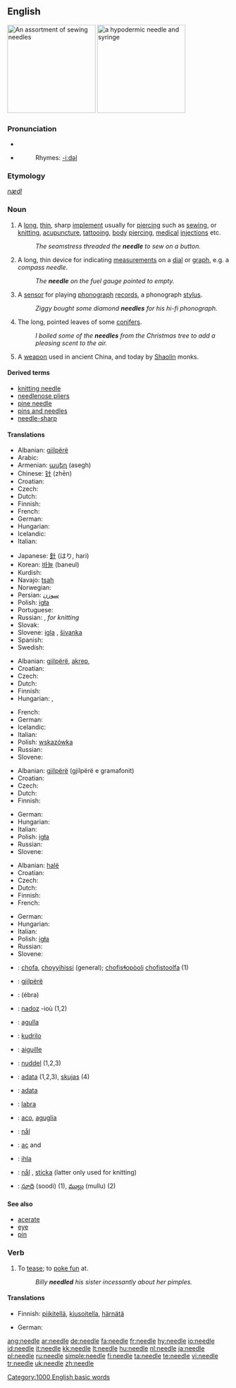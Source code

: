 {{wikipedia|dab=needle}}
==English==
[[Image:Needles_%28for_sewing%29.jpg|thumb|right|200px|An assortment of sewing needles]]
[[Image:Syringe_with_needle_and_needle_cap.jpeg|thumb|right|200px|a hypodermic needle and syringe]]
===Pronunciation===
*{{IPA|/'niː.dl//}} 
*{{audio|en-us-needle.ogg|Audio (US)}}
*:Rhymes: [[Rhymes:English:-iːdəl|-iːdəl]]


===Etymology===
{{OE.}} ''[[nædl]]''

===Noun===
{{en-noun}}
# A [[long]], [[thin]], sharp [[implement]] usually for [[piercing]] such as [[sew]]ing, or [[knit]]ting, [[acupuncture]], [[tattoo]]ing, [[body]] [[piercing]], [[medical]] [[injection]]s etc.
#:''The seamstress threaded the '''needle''' to sew on a button.''
# A long, thin device for indicating [[measurement]]s on a [[dial]] or [[graph]], e.g. a ''compass needle''.
#:''The '''needle''' on the fuel gauge pointed to empty.''
# A [[sensor]] for playing [[phonograph]] [[record]]s, a phonograph [[stylus]].
#:''Ziggy bought some diamond '''needles''' for his hi-fi phonograph.''
# The long, pointed leaves of some [[conifers]].
#:''I boiled some of the '''needles''' from the Christmas tree to add a pleasing scent to the air.''
# A [[weapon]] used in ancient China, and today by [[Shaolin]] monks.

====Derived terms====
*[[knitting needle]]
*[[needlenose pliers]]
*[[pine needle]]
*[[pins and needles]]
*[[needle-sharp]]

====Translations====
{{trans-top|implement for sewing etc.}}
* Albanian: [[gjilpërë]]
* Arabic: {{Arab|[[ابرة]]}} {{IPAchar|(ébra)}}
* Armenian: [[ասեղ]] (asegh)
* Chinese: [[针]] (zhēn)
* Croatian: {{t-|hr|igla|f}}
* Czech: {{t-|cs|jehla|f}}
* Dutch: {{t+|nl|naald|f}}
* Finnish: {{t+|fi|neula}}
* French: {{t+|fr|aiguille|f}}
* German: {{t+|de|Nadel|f}}
* Hungarian: {{t+|hu|tű}}
* Icelandic: {{t+|is|nál|f}}
* Italian: {{t+|it|ago|m}}
{{trans-mid}}
* Japanese: [[針]] (はり, hari)
* Korean: [[바늘]] (baneul)
* Kurdish: {{t+|ku|ده‌رزی|sc=KUchar}}
* Navajo:  [[tsah]]
* Norwegian: {{t-|no|nål}}
* Persian: [[سوزن]]
* Polish: [[igła]] {{f}}
* Portuguese: {{t+|pt|agulha|f}}
* Russian: {{t-|ru|игла|f|tr=iglá|sc=Cyrl}}, {{t|ru|спица|f|tr=spíca|sc=Cyrl}} ''for knitting''
* Slovak: {{t-|sk|ihla|f}}
* Slovene: [[igla]] {{f}}, [[šivanka]] {{f}}
* Spanish: {{t+|es|aguja|f}}
* Swedish: {{t+|sv|nål|c}}
{{trans-bottom}}

{{trans-top|indicating device}}
* Albanian: [[gjilpërë]], [[akrep]], 
* Croatian: {{t-|hr|igla|f}}
* Czech: {{t-|cs|jehla|f}}
* Dutch: {{t+|nl|naald|f}}
* Finnish: {{t+|fi|neula}}
* Hungarian: {{t+|hu|tű}}, {{t|hu|mutató}}
{{trans-mid}}
* French: {{t+|fr|aiguille|f}}
* German: {{t+|de|Nadel|f}}
* Icelandic: {{t+|is|nál|f}}
* Italian: {{t-|it|lancetta|f}}
* Polish: [[wskazówka]] {{f}}
* Russian: {{t+|ru|стрелка|f|tr=str'élka|sc=Cyrl}}
* Slovene: {{t+|sl|igla|f}}
{{trans-bottom}}

{{trans-top|sensor phonograph stylus}}
* Albanian: [[gjilpërë]] (gjilpërë e gramafonit)
* Croatian: {{t-|hr|igla|f}}
* Czech: {{t-|cs|jehla|f}}
* Dutch: {{t+|nl|naald|f}}
* Finnish: {{t+|fi|neula}}
{{trans-mid}}
* German: {{t+|de|Nadel|f}}
* Hungarian: {{t+|hu|tű}}
* Italian: {{t-|it|puntina|f}}
* Polish: [[igła]] {{f}}
* Russian: {{t-|ru|игла|f|tr=iglá|sc=Cyrl}}
* Slovene: {{t+|sl|igla|f}}
{{trans-bottom}}

{{trans-top|leaf of conifer}}
* Albanian: [[halë]]
* Croatian: {{t-|hr|iglica|f}}
* Czech: {{t-|cs|jehlice|f}}
* Dutch: {{t+|nl|naald|f}}
* Finnish: {{t-|fi|neulanen}}
* French: {{t+|fr|aiguille|f}}
{{trans-mid}}
* German: {{t+|de|Nadel|f}}
* Hungarian: {{t+|hu|tű}}
* Italian: {{t+|it|ago|m}}
* Polish: [[igła]] {{f}}
* Russian: {{t-|ru|игла|f|tr=iglá|sc=Cyrl}}
* Slovene: {{t+|sl|iglica|f}}
{{trans-bottom}}

{{trans-top|ancient Chinese weapon}}
{{trans-mid}}
{{trans-bottom}}

{{checktrans}}
{{trans-top|Translations to be checked}}
*{{ttbc|Alabama}}: [[chofa]], [[choyyihissi]] (general); [[chofisɬopòoli]] [[chofistoolfa]] (1)
*{{ttbc|Albanian}}: [[gjilpërë]] {{f}}
*{{ttbc|Arabic}}: {{Arab|[[ابرة|إبْرَة]]}} (ébra) {{f}}
*{{ttbc|Breton}}: [[nadoz]] {{f}} -ioù {{p}} (1,2)
*{{ttbc|Catalan}}: [[agulla]] {{f}}
*{{ttbc|Esperanto}}: [[kudrilo]]
*{{ttbc|French}}: [[aiguille]] {{f}}
*{{ttbc|Frisian}}: [[nuddel]] (1,2,3)
{{trans-mid}}
*{{ttbc|Latvian}}: [[adata]] {{f}} (1,2,3), [[skujas]] {{f}} {{p}} (4)
*{{ttbc|Lithuanian}}: [[adata]] {{f}}
*{{ttbc|Maltese}}: [[labra]] {{f}}
*{{ttbc|Neapolitan}}: [[aco]], [[aguglia]]
*{{ttbc|Norwegian}}: [[nål]]
*{{ttbc|Romanian}}: [[ac]] {{f}} and {{m}}
*{{ttbc|Slovak}}: [[ihla]] {{f}}
*{{ttbc|Swedish}}: [[nål]] {{c}}, [[sticka]] (latter only used for knitting)
*{{ttbc|Telugu}}: [[సూది]] (soodi) (1), [[ముల్లు]] (mullu) (2)
{{trans-bottom}}

====See also====
*[[acerate]]
*[[eye]]
*[[pin]]

===Verb===
{{en-verb|needl|ing}}
#{{transitive}} To [[tease]]; to [[poke fun]] at.
#:''Billy '''needled''' his sister incessantly about her pimples.''

====Translations====
{{trans-top|to tease}}
* Finnish: [[piikitellä]], [[kiusoitella]], [[härnätä]]
{{trans-mid}}
* German: {{t+|de|hänseln}}
{{trans-bottom}}

[[Category:1000 English basic words]]

[[ang:needle]]
[[ar:needle]]
[[de:needle]]
[[fa:needle]]
[[fr:needle]]
[[hy:needle]]
[[io:needle]]
[[id:needle]]
[[it:needle]]
[[kk:needle]]
[[lt:needle]]
[[hu:needle]]
[[nl:needle]]
[[ja:needle]]
[[pl:needle]]
[[ru:needle]]
[[simple:needle]]
[[fi:needle]]
[[ta:needle]]
[[te:needle]]
[[vi:needle]]
[[tr:needle]]
[[uk:needle]]
[[zh:needle]]